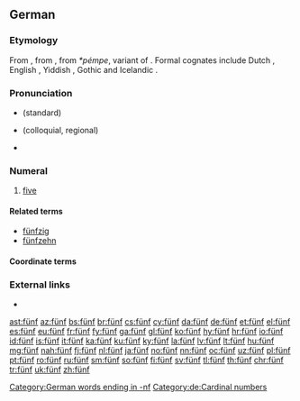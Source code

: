{{also|Fünf}}
==German==
{{cardinalbox|de|4|5|6|vier|sechs|ord=fünfte}}

===Etymology===
From {{etyl|goh|de}} {{term|fimf|lang=dum}}, from {{etyl|gem-pro|de}} {{m|gem-pro|*fimf}}, from ''*pémpe'', variant of {{etyl|ine-pro|de}} {{m|ine-pro|*pénkʷe}}. Formal cognates include Dutch {{term|vijf|lang=nl}}, English {{term|five|lang=en}}, Yiddish {{term|פֿינף|tr=finf|lang=yi}}, Gothic {{term|𐍆𐌹𐌼𐍆|tr=fimf|lang=got}} and Icelandic {{term|fimm|lang=is}}.

===Pronunciation===
* {{IPA|/fʏnf/|lang=de}} (standard)
* {{IPA|/fʏmf/|lang=de}} (colloquial, regional)
* {{audio|De-fünf.ogg|Audio|lang=de}}

===Numeral===
{{head|de|numeral}}

# [[five]]

====Related terms====
* [[fünfzig]]
* [[fünfzehn]]

[[Category:German words ending in -nf]]
[[Category:de:Cardinal numbers]]

====Coordinate terms====
{{de-cardinal}}

===External links===
* {{R:Duden}}

[[ast:fünf]]
[[az:fünf]]
[[bs:fünf]]
[[br:fünf]]
[[cs:fünf]]
[[cy:fünf]]
[[da:fünf]]
[[de:fünf]]
[[et:fünf]]
[[el:fünf]]
[[es:fünf]]
[[eu:fünf]]
[[fr:fünf]]
[[fy:fünf]]
[[ga:fünf]]
[[gl:fünf]]
[[ko:fünf]]
[[hy:fünf]]
[[hr:fünf]]
[[io:fünf]]
[[id:fünf]]
[[is:fünf]]
[[it:fünf]]
[[ka:fünf]]
[[ku:fünf]]
[[ky:fünf]]
[[la:fünf]]
[[lv:fünf]]
[[lt:fünf]]
[[hu:fünf]]
[[mg:fünf]]
[[nah:fünf]]
[[fj:fünf]]
[[nl:fünf]]
[[ja:fünf]]
[[no:fünf]]
[[nn:fünf]]
[[oc:fünf]]
[[uz:fünf]]
[[pl:fünf]]
[[pt:fünf]]
[[ro:fünf]]
[[ru:fünf]]
[[sm:fünf]]
[[so:fünf]]
[[fi:fünf]]
[[sv:fünf]]
[[tl:fünf]]
[[th:fünf]]
[[chr:fünf]]
[[tr:fünf]]
[[uk:fünf]]
[[zh:fünf]]